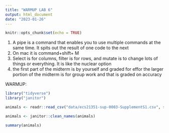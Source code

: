 ```yaml
---
title: "WARMUP LAB 6"
output: html_document
date: "2023-01-26"
---
```


```r
knitr::opts_chunk$set(echo = TRUE)
```

1. A pipe is a command that enables you to use multiple commands at the same time. It spits out the result of one code to the next 
2. On mac it is command+shift+ M 
3. Select is for columns, filter is for rows, and mutate is to change lots of things or everything. It is like the nuclear option 
3. the first part of the midterm is by yourself and graded for effor the larger portion of the midterm is for group work and that is graded on accuracy 
 
 WARMUP: 

```r
library("tidyverse")
library("janitor")
```

```r
animals <- readr::read_csv("data/ecs21351-sup-0003-SupplementS1.csv", skip = 2) 
```
```r
animals <- janitor::clean_names(animals)
```

```r
summary(animals)
```
```r

```

